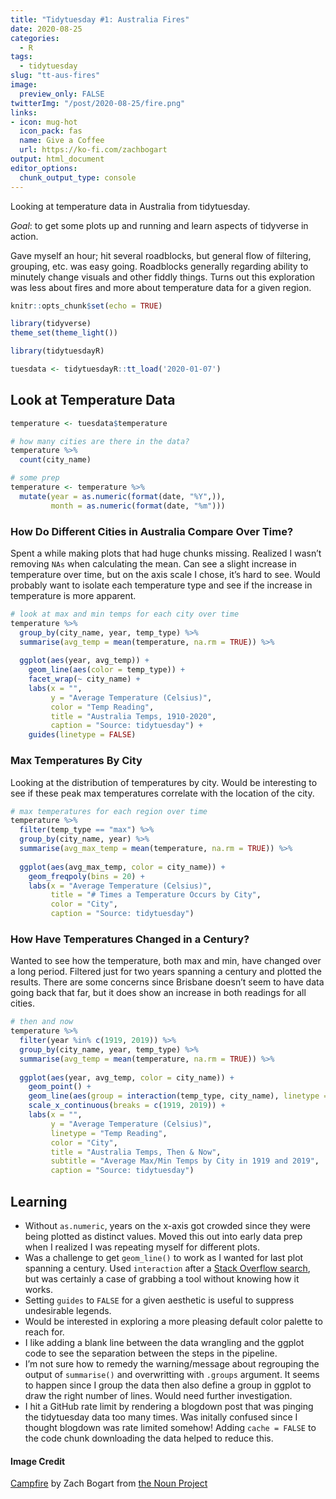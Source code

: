```yaml
---
title: "Tidytuesday #1: Australia Fires"  
date: 2020-08-25
categories:  
  - R
tags:  
  - tidytuesday
slug: "tt-aus-fires"  
image:
  preview_only: FALSE
twitterImg: "/post/2020-08-25/fire.png"
links:
- icon: mug-hot
  icon_pack: fas
  name: Give a Coffee
  url: https://ko-fi.com/zachbogart
output: html_document
editor_options: 
  chunk_output_type: console
---
```


Looking at temperature data in Australia from tidytuesday.

*Goal*: to get some plots up and running and learn aspects of tidyverse in action. 

Gave myself an hour; hit several roadblocks, but general flow of filtering, grouping, etc. was easy going. Roadblocks generally regarding ability to minutely change visuals and other fiddly things. Turns out this exploration was less about fires and more about temperature data for a given region.

```r
knitr::opts_chunk$set(echo = TRUE)
```

```r
library(tidyverse)
theme_set(theme_light())
```


```r
library(tidytuesdayR)

tuesdata <- tidytuesdayR::tt_load('2020-01-07') 
```

## Look at Temperature Data

```r
temperature <- tuesdata$temperature

# how many cities are there in the data?
temperature %>% 
  count(city_name)
```

```r
# some prep
temperature <- temperature %>% 
  mutate(year = as.numeric(format(date, "%Y",)),
         month = as.numeric(format(date, "%m")))
```

### How Do Different Cities in Australia Compare Over Time?

Spent a while making plots that had huge chunks missing. Realized I wasn't removing `NAs` when calculating the mean. Can see a slight increase in temperature over time, but on the axis scale I chose, it's hard to see. Would probably want to isolate each temperature type and see if the increase in temperature is more apparent.

```r
# look at max and min temps for each city over time
temperature %>% 
  group_by(city_name, year, temp_type) %>% 
  summarise(avg_temp = mean(temperature, na.rm = TRUE)) %>% 
  
  ggplot(aes(year, avg_temp)) +
    geom_line(aes(color = temp_type)) +
    facet_wrap(~ city_name) +
    labs(x = "",
         y = "Average Temperature (Celsius)",
         color = "Temp Reading",
         title = "Australia Temps, 1910-2020",
         caption = "Source: tidytuesday") +
    guides(linetype = FALSE)
```

### Max Temperatures By City

Looking at the distribution of temperatures by city. Would be interesting to see if these peak max temperatures correlate with the location of the city.

```r
# max temperatures for each region over time
temperature %>% 
  filter(temp_type == "max") %>% 
  group_by(city_name, year) %>% 
  summarise(avg_max_temp = mean(temperature, na.rm = TRUE)) %>% 
  
  ggplot(aes(avg_max_temp, color = city_name)) +
    geom_freqpoly(bins = 20) +
    labs(x = "Average Temperature (Celsius)",
         title = "# Times a Temperature Occurs by City",
         color = "City",
         caption = "Source: tidytuesday")
```

### How Have Temperatures Changed in a Century?

Wanted to see how the temperature, both max and min, have changed over a long period. Filtered just for two years spanning a century and plotted the results. There are some concerns since Brisbane doesn't seem to have data going back that far, but it does show an increase in both readings for all cities.

```r
# then and now
temperature %>% 
  filter(year %in% c(1919, 2019)) %>% 
  group_by(city_name, year, temp_type) %>% 
  summarise(avg_temp = mean(temperature, na.rm = TRUE)) %>% 
  
  ggplot(aes(year, avg_temp, color = city_name)) +
    geom_point() +
    geom_line(aes(group = interaction(temp_type, city_name), linetype = temp_type)) +
    scale_x_continuous(breaks = c(1919, 2019)) +
    labs(x = "",
         y = "Average Temperature (Celsius)",
         linetype = "Temp Reading",
         color = "City",
         title = "Australia Temps, Then & Now",
         subtitle = "Average Max/Min Temps by City in 1919 and 2019",
         caption = "Source: tidytuesday")
```

## Learning

- Without `as.numeric`, years on the x-axis got crowded since they were being plotted as distinct values. Moved this out into early data prep when I realized I was repeating myself for different plots.
- Was a challenge to get `geom_line()` to work as I wanted for last plot spanning a century. Used `interaction` after a [Stack Overflow search](https://stackoverflow.com/questions/12180515/using-geom-line-with-multiple-groupings), but was certainly a case of grabbing a tool without knowing how it works. 
- Setting `guides` to `FALSE` for a given aesthetic is useful to suppress undesirable legends.
- Would be interested in exploring a more pleasing default color palette to reach for.
- I like adding a blank line between the data wrangling and the ggplot code to see the separation between the steps in the pipeline.
- I'm not sure how to remedy the warning/message about regrouping the output of `summarise()` and overwritting with `.groups` argument. It seems to happen since I group the data then also define a group in ggplot to draw the right number of lines. Would need further investigation.
- I hit a GitHub rate limit by rendering a blogdown post that was pinging the tidytuesday data too many times. Was initally confused since I thought blogdown was rate limited somehow! Adding `cache = FALSE` to the code chunk downloading the data helped to reduce this.


#### Image Credit
[Campfire](https://thenounproject.com/search/?creator=4129988&q=fire&i=2879653) by Zach Bogart from [the Noun Project](https://thenounproject.com/)